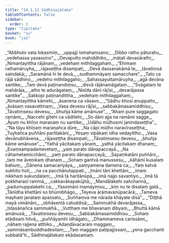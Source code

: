 ```yaml
---
title: "14.1.11 Sādhinajātaka"
tableOfContents: false
sidebar:
  order: 3
type: "tipitaka"
basket: "su"
book: "ja1"
---
```



<DynamicBreadcrumb />

<Division number="202" book="ja1" bookNo="22" page="300">

<Paragraph number="2759" type="verses" book="ja1">
_“Abbhuto vata lokasmiṃ,_  
_uppajji lomahaṃsano;_  
_Dibbo ratho pāturahu,_  
_vedehassa yasassino”._  

</Paragraph>

</Division>
<Division number="203" book="ja1" bookNo="22" page="300">

<Paragraph number="2760" type="verses" book="ja1">
_Devaputto mahiddhiko,_  
_mātali devasārathi;_  
_Nimantayittha rājānaṃ,_  
_vedehaṃ mithilaggahaṃ._  

</Paragraph>

</Division>
<Division number="204" book="ja1" bookNo="22" page="300">

<Paragraph number="2761" type="verses" book="ja1">
_“Ehimaṃ rathamāruyha,_  
_rājaseṭṭha disampati;_  
_Devā dassanakāmā te,_  
_tāvatiṃsā saindakā;_  
_Saramānā hi te devā,_  
_sudhammāyaṃ samacchare”._  

</Paragraph>

</Division>
<Division number="205" book="ja1" bookNo="22" page="300">

<Paragraph number="2762" type="verses" book="ja1">
_Tato ca rājā sādhino,_  
_vedeho mithilaggaho;_  
_Sahassayuttamāruyha,_  
_agā devāna santike;_  
_Taṃ devā paṭinandiṃsu,_  
_disvā rājānamāgataṃ._  

</Paragraph>

</Division>
<Division number="206" book="ja1" bookNo="22" page="300">

<Paragraph number="2763" type="verses" book="ja1">
_“Svāgataṃ te mahārāja,_  
_atho te adurāgataṃ;_  
_Nisīda dāni rājīsi,_  
_devarājassa santike”._  

</Paragraph>

</Division>
<Division number="207" book="ja1" bookNo="22" page="300">

<Paragraph number="2764" type="verses" book="ja1">
_Sakkopi paṭinandittha,_  
_vedehaṃ mithilaggahaṃ;_  
_Nimantayittha kāmehi,_  
_āsanena ca vāsavo._  

</Paragraph>

</Division>
<Division number="208" book="ja1" bookNo="22" page="301">

<Paragraph number="2765" type="verses" book="ja1">
_“Sādhu khosi anuppatto,_  
_āvāsaṃ vasavattinaṃ;_  
_Vasa devesu rājīsi,_  
_sabbakāmasamiddhisu;_  
_Tāvatiṃsesu devesu,_  
_bhuñja kāme amānuse”._  

</Paragraph>

</Division>
<Division number="209" book="ja1" bookNo="22" page="301">

<Paragraph number="2766" type="verses" book="ja1">
_“Ahaṃ pure saggagato ramāmi,_  
_Naccehi gītehi ca vāditehi;_  
_So dāni ajja na ramāmi sagge,_  
_Āyuṃ nu khīṇo maraṇaṃ nu santike;_  
_Udāhu mūḷhosmi janindaseṭṭha”._  

</Paragraph>

</Division>
<Division number="210" book="ja1" bookNo="22" page="301">

<Paragraph number="2767" type="verses" book="ja1">
_“Na tāyu khīṇaṃ maraṇañca dūre,_  
_Na cāpi mūḷho naravīraseṭṭha;_  
_Tuyhañca puññāni parittakāni,_  
_Yesaṃ vipākaṃ idha vedayittho._  

</Paragraph>

</Division>
<Division number="211" book="ja1" bookNo="22" page="301">

<Paragraph number="2768" type="verses" book="ja1">
_Vasa devānubhāvena,_  
_rājaseṭṭha disampati;_  
_Tāvatiṃsesu devesu,_  
_bhuñja kāme amānuse”._  

</Paragraph>

</Division>
<Division number="212" book="ja1" bookNo="22" page="301">

<Paragraph number="2769" type="verses" book="ja1">
_“Yathā yācitakaṃ yānaṃ,_  
_yathā yācitakaṃ dhanaṃ;_  
_Evaṃsampadamevetaṃ,_  
_yaṃ parato dānapaccayā._  

</Paragraph>

</Division>
<Division number="213" book="ja1" bookNo="22" page="301">

<Paragraph number="2770" type="verses" book="ja1">
_Na cāhametamicchāmi,_  
_yaṃ parato dānapaccayā;_  
_Sayaṃkatāni puññāni,_  
_taṃ me āveṇikaṃ dhanaṃ._  

</Paragraph>

</Division>
<Division number="214" book="ja1" bookNo="22" page="301">

<Paragraph number="2771" type="verses" book="ja1">
_Sohaṃ gantvā manussesu,_  
_kāhāmi kusalaṃ bahuṃ;_  
_Dānena samacariyāya,_  
_saṃyamena damena ca;_  
_Yaṃ katvā sukhito hoti,_  
_na ca pacchānutappati._  

</Paragraph>

</Division>
<Division number="215" book="ja1" bookNo="22" page="301">

<Paragraph number="2772" type="verses" book="ja1">
_Imāni tāni khettāni,_  
_imaṃ nikkhaṃ sukuṇḍalaṃ;_  
_Imā tā haritānūpā,_  
_imā najjo savantiyo._  

</Paragraph>

</Division>
<Division number="216" book="ja1" bookNo="22" page="301">

<Paragraph number="2773" type="verses" book="ja1">
_Imā tā pokkharaṇī rammā,_  
_cakkavākapakūjitā;_  
_Mandālakehi sañchannā,_  
_padumuppalakehi ca;_  
_Yassimāni mamāyiṃsu,_  
_kiṃ nu te disataṃ gatā._  

</Paragraph>

</Division>
<Division number="217" book="ja1" bookNo="22" page="302">

<Paragraph number="2774" type="verses" book="ja1">
_Tānīdha khettāni so bhūmibhāgo,_  
_Teyeva ārāmavanūpacārā;_  
_Tameva mayhaṃ janataṃ apassato,_  
_Suññaṃva me nārada khāyate disā”._  

</Paragraph>

</Division>
<Division number="218" book="ja1" bookNo="22" page="302">

<Paragraph number="2775" type="verses" book="ja1">
_“Diṭṭhā mayā vimānāni,_  
_obhāsentā catuddisā;_  
_Sammukhā devarājassa,_  
_tidasānañca sammukhā._  

</Paragraph>

</Division>
<Division number="219" book="ja1" bookNo="22" page="302">

<Paragraph number="2776" type="verses" book="ja1">
_Vutthaṃ me bhavanaṃ dibyaṃ,_  
_Bhuttā kāmā amānusā;_  
_Tāvatiṃsesu devesu,_  
_Sabbakāmasamiddhisu._  

</Paragraph>

</Division>
<Division number="220" book="ja1" bookNo="22" page="302">

<Paragraph number="2777" type="verses" book="ja1">
_Sohaṃ etādisaṃ hitvā,_  
_puññāyamhi idhāgato;_  
_Dhammameva carissāmi,_  
_nāhaṃ rajjena atthiko._  

</Paragraph>

</Division>
<Division number="221" book="ja1" bookNo="22" page="302">

<Paragraph number="2778" type="verses" book="ja1">
_Adaṇḍāvacaraṃ maggaṃ,_  
_sammāsambuddhadesitaṃ;_  
_Taṃ maggaṃ paṭipajjissaṃ,_  
_yena gacchanti subbatā”ti._  


</Paragraph>
</Division>

<Paragraph number="2779" type="center" book="ja1">
Sādhinajātakaṃ ekādasamaṃ.
</Paragraph>